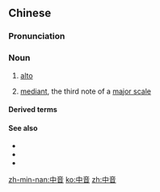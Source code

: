 ==Chinese==
{{zh-forms}}

===Pronunciation===
{{zh-pron
|m=zhōngyīn
|c=zung1 jam1 pou2 hou6
|cat=n
}}

===Noun===
{{zh-noun}}

# {{lb|zh|music}} [[alto]]
# {{lb|zh|music}} [[mediant]], the third note of a [[major scale]]

====Derived terms====
{{zh-der|中音薩克斯管}}

====See also====
* {{zh-l|男中音}}
* {{zh-l|中音號/中音号}}
* {{zh-l|中音譜號/中音谱号}}

[[zh-min-nan:中音]]
[[ko:中音]]
[[zh:中音]]